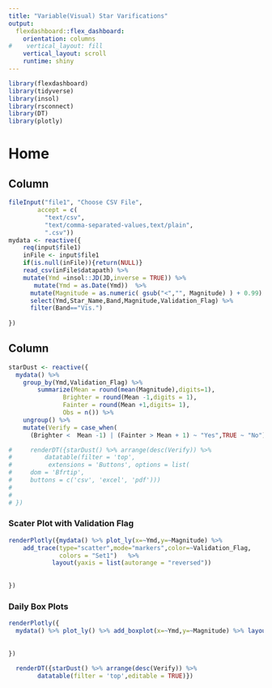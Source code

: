 ```yaml
---
title: "Variable(Visual) Star Varifications"
output: 
  flexdashboard::flex_dashboard:
    orientation: columns
#    vertical_layout: fill
    vertical_layout: scroll
    runtime: shiny
---
```


```r
library(flexdashboard)
library(tidyverse)
library(insol)
library(rsconnect)
library(DT)
library(plotly)
```
# Home

## Column {.sidebar}


```r
fileInput("file1", "Choose CSV File",
        accept = c(
          "text/csv",
          "text/comma-separated-values,text/plain",
          ".csv"))
mydata <- reactive({
    req(input$file1)
    inFile <- input$file1
    if(is.null(inFile)){return(NULL)}
    read_csv(inFile$datapath) %>% 
    mutate(Ymd =insol::JD(JD,inverse = TRUE)) %>%
       mutate(Ymd = as.Date(Ymd))  %>%
      mutate(Magnitude = as.numeric( gsub("<","", Magnitude) ) + 0.99) %>%
      select(Ymd,Star_Name,Band,Magnitude,Validation_Flag) %>%
      filter(Band=="Vis.")
      
})   

```


## Column {data-width=750}

```r
starDust <- reactive({ 
  mydata() %>%
    group_by(Ymd,Validation_Flag) %>%
        summarize(Mean = round(mean(Magnitude),digits=1),
               Brighter = round(Mean -1,digits = 1),
               Fainter = round(Mean +1,digits= 1),
               Obs = n()) %>% 
    ungroup() %>% 
    mutate(Verify = case_when(
      (Brighter <  Mean -1) | (Fainter > Mean + 1) ~ "Yes",TRUE ~ "No")) })
  ```
  
  
```r
#     renderDT({starDust() %>% arrange(desc(Verify)) %>% 
#         datatable(filter = 'top',
#          extensions = 'Buttons', options = list(
#     dom = 'Bfrtip',
#     buttons = c('csv', 'excel', 'pdf')))
#   
#                   
# })
```

### Scater Plot with Validation Flag

```r
renderPlotly({mydata() %>% plot_ly(x=~Ymd,y=~Magnitude) %>%
    add_trace(type="scatter",mode="markers",color=~Validation_Flag,
              colors = "Set1")   %>%
            layout(yaxis = list(autorange = "reversed"))
            
    
})
```



### Daily Box Plots

```r
renderPlotly({
  mydata() %>% plot_ly() %>% add_boxplot(x=~Ymd,y=~Magnitude) %>% layout(yaxis = list(autorange = "reversed"))
    
    
})
```
```r
  renderDT({starDust() %>% arrange(desc(Verify)) %>% 
        datatable(filter = 'top',editable = TRUE)})
  
  
  
  ```

